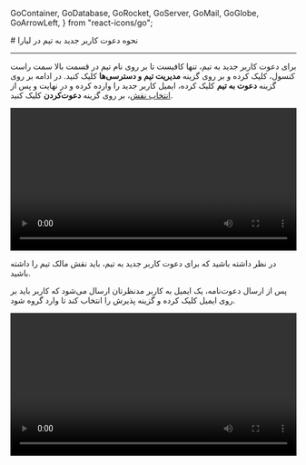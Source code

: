
  GoContainer,
  GoDatabase,
  GoRocket,
  GoServer,
  GoMail,
  GoGlobe,
  GoArrowLeft,
} from "react-icons/go";


<Layout>
<Head>
<title>مستندات نحوه دعوت کاربر جدید به تیم در لیارا</title>
<meta property="og:title" content="مستندات خدمات رایانش ابری لیارا" />
<meta property="og:description" content="مستندات مربوط به نحوه دعوت کاربر جدید به تیم در لیارا"  />
</Head>
# نحوه دعوت کاربر جدید به تیم در لیارا
<hr className="mb-2" />

برای دعوت کاربر جدید به تیم، تنها کافیست تا بر روی نام تیم در قسمت بالا سمت راست کنسول، کلیک کرده و  بر روی گزینه **مدیریت تیم و دسترسی‌ها** کلیک کنید. در ادامه
بر روی گزینه **دعوت به تیم** کلیک کرده، ایمیل کاربر جدید را وارده کرده و در نهایت و پس از <a href="/references/team/roles/" className="text-[#2196f3]">انتخاب نقش</a>، بر روی گزینه **دعوت‌کردن** کلیک کنید. 


<div className="h-2" />
<video
    src="https://media.liara.ir/teams/invite-member-to-team.mp4"
    controls="controls"
    className="block w-full"
    width="100%"
></video>
<div className="h-2" />
<Alert variant="info">
<p>
    در نظر داشته باشید که برای دعوت کاربر جدید به تیم، باید نقش مالک تیم را داشته باشید.
</p>
</Alert>


پس از ارسال دعوت‌نامه، یک ایمیل به کاربر مدنظرتان ارسال می‌شود 
که کاربر باید بر روی ایمیل کلیک کرده و گزینه پذیرش را انتخاب کند تا وارد گروه شود. 

<div className="h-2" />
<video
    src="https://media.liara.ir/teams/accept-invitation.mp4"
    controls="controls"
    className="block w-full"
    width="100%"
></video>
<div className="h-2" />



</Layout>